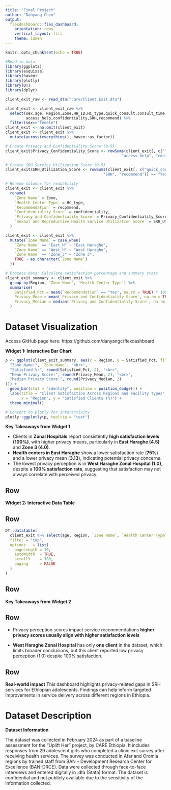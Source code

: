```yaml
---
title: "Final Project"
author: "Danyang Chen"
output:
  flexdashboard::flex_dashboard:
    orientation: rows
    vertical_layout: fill
    theme: lumen
---
```


```r
knitr::opts_chunk$set(echo = TRUE)
```

```r
#Read in data
library(ggplot2)
library(esquisse)
library(haven)
library(plotly)
library(DT)
library(dplyr)

client_exit_raw <- read_dta("care/Client Exit.dta")

client_exit <- client_exit_raw %>%
  select(sex,age, Region,Zone,HH_ID,HC_type,quick_consult,consult_time,treatment_type,listining,ask,full_info,
         access_help,confidentiality,SRH,recommend) %>%
  filter(sex=="female")
client_exit <- na.omit(client_exit)
client_exit <- client_exit %>%
  mutate(across(everything(), haven::as_factor))

# Create Privacy and Confidentiality Score (0-5)
client_exit$Privacy_Confidentiality_Score <- rowSums(client_exit[, c("listining", "ask", "full_info", 
                                                   "access_help", "confidentiality")] == "Yes")

# Create SRH Service Utilization Score (0-5)
client_exit$SRH_Utilization_Score <- rowSums(client_exit[, c("quick_consult", "consult_time", "treatment_type",
                                           "SRH", "recommend")] == "Yes")

# Rename columns for readability 
client_exit <- client_exit %>% 
  rename(
    `Zone Name` = Zone,
    `Health Center Type` = HC_type,
    `Recommendation` = recommend,
    `Confidentiality Score` = confidentiality,
    `Privacy and Confidentiality Score` = Privacy_Confidentiality_Score,
    `Sexaul and Reproductive Health Service Utilization Score` = SRH_Utilization_Score,
  )

client_exit <- client_exit %>% 
  mutate(`Zone Name` = case_when(
    `Zone Name` == "East_H" ~ "East Haraghe",
    `Zone Name` == "West_H" ~ "West Haraghe",
    `Zone Name` == "Zone_3" ~ "Zone 3",
    TRUE ~ as.character(`Zone Name`)
  ))

# Process data: Calculate satisfaction percentage and summary stats
client_exit_summary <- client_exit %>%
  group_by(Region, `Zone Name`, `Health Center Type`) %>%
  summarise(
    Satisfied_Pct = mean(`Recommendation` == "Yes", na.rm = TRUE) * 100,
    Privacy_Mean = mean(`Privacy and Confidentiality Score`, na.rm = TRUE),
    Privacy_Median = median(`Privacy and Confidentiality Score`, na.rm = TRUE)
  )
```

# Dataset Visualization

Access GitHub page here: https://github.com/danyangc/flexdashboard

**Widget 1: Interactive Bar Chart**

```r
p <- ggplot(client_exit_summary, aes(x = Region, y = Satisfied_Pct, fill = `Health Center Type`, text = paste(
  "Zone Name:", `Zone Name`, "<br>",
  "Satisfied %:", round(Satisfied_Pct, 2), "<br>",
  "Mean Privacy Score:", round(Privacy_Mean, 2), "<br>",
  "Median Privacy Score:", round(Privacy_Median, 2)
))) +
  geom_bar(stat = "identity", position = position_dodge()) +
  labs(title = "Client Satisfaction Across Regions and Facility Types",
       x = "Region", y = "Satisfied Clients (%)") +
  theme_minimal()

# Convert to plotly for interactivity
plotly::ggplotly(p, tooltip = "text")

```

**Key Takeaways from Widget 1**

-   Clients in **Zonal Hospitals** report consistently **high satisfaction levels (100%)**, with higher privacy means, particularly in **East Haraghe (4.5)** and **Zone 3 (4.0)**.
-   **Health centers in East Haraghe** show a lower satisfaction rate (**75%**) and a lower privacy mean (**3.13**), indicating potential privacy concerns.
-   The lowest privacy perception is in **West Haraghe Zonal Hospital (1.0)**, despite a **100% satisfaction rate**, suggesting that satisfaction may not always correlate with perceived privacy.

Row {data-width=650}
----------------------------------

**Widget 2: Interactive Data Table**

Row {data-width=650}
----------------------------------

```r
DT::datatable(
  client_exit %>% select(age, Region, `Zone Name`, `Health Center Type`, `Privacy and Confidentiality Score`, `Sexaul and Reproductive Health Service Utilization Score`, Recommendation),
  filter = "top",
  options   = list(
    pageLength = 10,
    autoWidth  = TRUE,
    scrollY    = 380,
    paging     = FALSE
  )
)
```

Row {data-width=650}
----------------------------------

**Key Takeaways from Widget 2**

Row {data-width=650}
----------------------------------

-   Privacy perception scores impact service recommendations **higher privacy scores usually align with higher satisfaction levels**

-   **West Haraghe Zonal Hospital** has only **one client** in the dataset, which limits broader conclusions, but this client reported low privacy perception (1.0) despite 100% satisfaction.

Row {data-width=650}
----------------------------------

**Real-world impact** This dashboard highlights privacy-related gaps in SRH services for Ethiopian adolescents. Findings can help inform targeted improvements in service delivery across different regions in Ethiopia.


# Dataset Description

**Dataset Information**

The dataset was collected in February 2024 as part of a baseline assessment for the “Uplift Her” project, by CARE Ethiopia. It includes responses from 29 adolescent girls who completed a clinic exit survey after receiving health services. The survey was conducted in Afar and Oromia regions by trained staff from BAN – Development Research Center for Excellence (BAN-DRCE). Data were collected through face-to-face interviews and entered digitally in .dta (Stata) format. The dataset is confidential and not publicly available due to the sensitivity of the information collected.
